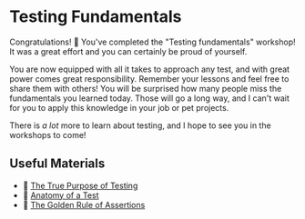 # Testing Fundamentals

Congratulations! :tada: You've completed the "Testing fundamentals" workshop! It was a great effort and you can certainly be proud of yourself.

You are now equipped with all it takes to approach any test, and with great power comes great responsibility. Remember your lessons and feel free to share them with others! You will be surprised how many people miss the fundamentals you learned today. Those will go a long way, and I can't wait for you to apply this knowledge in your job or pet projects.

There is _a lot_ more to learn about testing, and I hope to see you in the workshops to come!

## Useful Materials

- 📜 [The True Purpose of Testing](https://www.epicweb.dev/the-true-purpose-of-testing)
- 📜 [Anatomy of a Test](https://www.epicweb.dev/anatomy-of-a-test)
- 📜 [The Golden Rule of Assertions](https://www.epicweb.dev/the-golden-rule-of-assertions)
